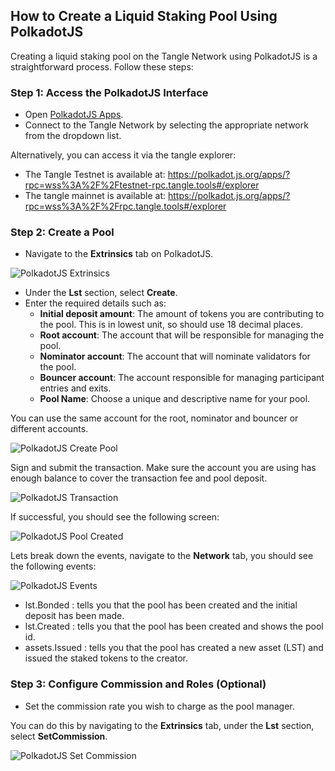 ## How to Create a Liquid Staking Pool Using PolkadotJS

Creating a liquid staking pool on the Tangle Network using PolkadotJS is a straightforward process. Follow these steps:

### Step 1: Access the PolkadotJS Interface

- Open [PolkadotJS Apps](https://polkadot.js.org/apps/).
- Connect to the Tangle Network by selecting the appropriate network from the dropdown list.

Alternatively, you can access it via the tangle explorer:

- The Tangle Testnet is available at: https://polkadot.js.org/apps/?rpc=wss%3A%2F%2Ftestnet-rpc.tangle.tools#/explorer
- The tangle mainnet is available at: https://polkadot.js.org/apps/?rpc=wss%3A%2F%2Frpc.tangle.tools#/explorer

### Step 2: Create a Pool

- Navigate to the **Extrinsics** tab on PolkadotJS.

![PolkadotJS Extrinsics](./images/extrinsic.png)

- Under the **Lst** section, select **Create**.
- Enter the required details such as:
  - **Initial deposit amount**: The amount of tokens you are contributing to the pool. This is in lowest unit, so should use 18 decimal places.
  - **Root account**: The account that will be responsible for managing the pool.
  - **Nominator account**: The account that will nominate validators for the pool.
  - **Bouncer account**: The account responsible for managing participant entries and exits.
  - **Pool Name**: Choose a unique and descriptive name for your pool.

You can use the same account for the root, nominator and bouncer or different accounts.

![PolkadotJS Create Pool](./images/create.png)

Sign and submit the transaction. Make sure the account you are using has enough balance to cover the transaction fee and pool deposit.

![PolkadotJS Transaction](./images/sign.png)

If successful, you should see the following screen:

![PolkadotJS Pool Created](./images/inblock.png)

Lets break down the events, navigate to the **Network** tab, you should see the following events:

![PolkadotJS Events](./images/events.png)

- lst.Bonded : tells you that the pool has been created and the initial deposit has been made.
- lst.Created : tells you that the pool has been created and shows the pool id.
- assets.Issued : tells you that the pool has created a new asset (LST) and issued the staked tokens to the creator.


### Step 3: Configure Commission and Roles (Optional)

- Set the commission rate you wish to charge as the pool manager.

You can do this by navigating to the **Extrinsics** tab, under the **Lst** section, select **SetCommission**.

![PolkadotJS Set Commission](./images/commission.png)

